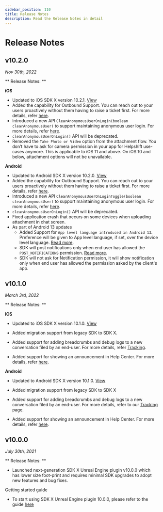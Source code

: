 ```yaml
---
sidebar_position: 110
title: Release Notes
description: Read the Release Notes in detail
---
```






# Release Notes


<LatestSdkVersion>

## v10.2.0

_Nov 30th, 2022_


</LatestSdkVersion>

** Release Notes: **


**iOS**

* Updated to iOS SDK X version 10.2.1. [View](/sdkx_ios/release-notes#1021)
* Added the capability for Outbound Support. You can reach out to your users proactively without them having to raise a ticket first. For more details, refer [here](/sdkx-unreal/outbound-support).
* Introduced a new API `ClearAnonymousUserOnLogin(boolean clearAnonymousUser)` to support maintaining anonymous user login. For more details, refer [here](/sdkx-unreal/users#anonymous-users).
* `clearAnonymousUserOnLogin()` API will be deprecated.
* Removed the `Take Photo or Video` option from the attachment flow. You don’t have to ask for camera permission in your app for Helpshift use-cases anymore. This is applicable to iOS 11 and above. On iOS 10 and below, attachment options will not be unavailable.

**Android**

* Updated to Android SDK X version 10.2.0. [View](/sdkx_android/release-notes#1020)
* Added the capability for Outbound Support. You can reach out to your users proactively without them having to raise a ticket first. For more details, refer [here](/sdkx-unreal/outbound-support).
* Introduced a new API `ClearAnonymousUserOnLoginToggle(boolean clearAnonymousUser)` to support maintaining anonymous user login. For more details, refer [here](/sdkx-unreal/users#anonymous-users).
* `clearAnonymousUserOnLogin()` API will be deprecated.
* Fixed application crash that occurs on some devices when uploading attachment in chat screen.
* As part of Android 13 updates
    * Added Support for `App level language introduced in Android 13`. Preference will be given to App level language, if set, over the device level language. [Read more](https://developer.android.com/guide/topics/resources/app-languages).
    * SDK will post notifications only when end user has allowed the `POST_NOTIFICATIONS` permission. [Read more](https://developer.android.com/develop/ui/views/notifications/notification-permission).
    * SDK will not ask for Notification permission, it will show notification only when end user has allowed the permission asked by the client's app.



## v10.1.0

_March 3rd, 2022_


** Release Notes: **

**iOS**

* Updated to iOS SDK X version 10.1.0. [View](/sdkx_ios/release-notes#1010)

* Added migration support from legacy SDK to SDK X.

* Added support for adding breadcrumbs and debug logs to a new conversation filed by an end-user. For more details, refer [Tracking](/sdkx-unreal/tracking/).

* Added support for showing an announcement in Help Center. For more details, refer [here](https://support.helpshift.com/hc/en/13-helpshift-technical-support/faq/643-help-center-procedures-prepare-an-announcement/).

**Android**

* Updated to Android SDK X version 10.1.0. [View](https://developers.helpshift.com/sdkx_android/release-notes/)

* Added migration support from legacy SDK to SDK X

* Added support for adding breadcrumbs and debug logs to a new conversation filed by an end-user. For more details, refer to our [Tracking](/sdkx-unreal/tracking/) page.

* Added support for showing an announcement in Help Center. For more details, refer [here](https://support.helpshift.com/hc/en/13-helpshift-technical-support/faq/643-help-center-procedures-prepare-an-announcement/).


## v10.0.0

_July 30th, 2021_

** Release Notes: **

* Launched next-generation SDK X Unreal Engine plugin v10.0.0 which has lower size foot-print and requires minimal SDK upgrades to adopt new features and bug fixes.

Getting started guide

 * To start using SDK X Unreal Engine plugin 10.0.0, please refer to the guide [here](/sdkx-unreal/getting-started)


